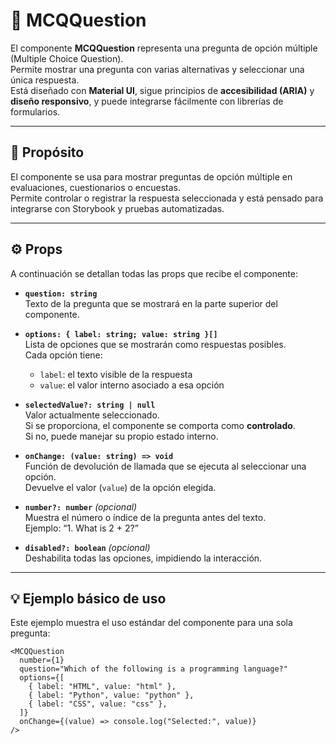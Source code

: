 # 🧠 MCQQuestion

El componente **MCQQuestion** representa una pregunta de opción múltiple (Multiple Choice Question).  
Permite mostrar una pregunta con varias alternativas y seleccionar una única respuesta.  
Está diseñado con **Material UI**, sigue principios de **accesibilidad (ARIA)** y **diseño responsivo**, y puede integrarse fácilmente con librerías de formularios.

---

## 🎯 Propósito

El componente se usa para mostrar preguntas de opción múltiple en evaluaciones, cuestionarios o encuestas.  
Permite controlar o registrar la respuesta seleccionada y está pensado para integrarse con Storybook y pruebas automatizadas.

---

## ⚙️ Props

A continuación se detallan todas las props que recibe el componente:

- **`question: string`**  
  Texto de la pregunta que se mostrará en la parte superior del componente.

- **`options: { label: string; value: string }[]`**  
  Lista de opciones que se mostrarán como respuestas posibles.  
  Cada opción tiene:
  - `label`: el texto visible de la respuesta  
  - `value`: el valor interno asociado a esa opción  

- **`selectedValue?: string | null`**  
  Valor actualmente seleccionado.  
  Si se proporciona, el componente se comporta como **controlado**.  
  Si no, puede manejar su propio estado interno.

- **`onChange: (value: string) => void`**  
  Función de devolución de llamada que se ejecuta al seleccionar una opción.  
  Devuelve el valor (`value`) de la opción elegida.

- **`number?: number`** *(opcional)*  
  Muestra el número o índice de la pregunta antes del texto.  
  Ejemplo: “1. What is 2 + 2?”

- **`disabled?: boolean`** *(opcional)*  
  Deshabilita todas las opciones, impidiendo la interacción.

---

## 💡 Ejemplo básico de uso

Este ejemplo muestra el uso estándar del componente para una sola pregunta:

```tsx
<MCQQuestion
  number={1}
  question="Which of the following is a programming language?"
  options={[
    { label: "HTML", value: "html" },
    { label: "Python", value: "python" },
    { label: "CSS", value: "css" },
  ]}
  onChange={(value) => console.log("Selected:", value)}
/>